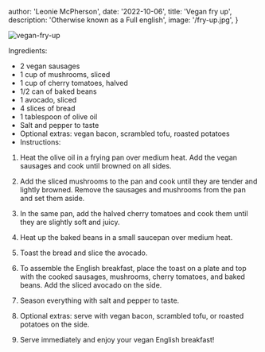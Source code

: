 
  author: 'Leonie McPherson',
  date: '2022-10-06',
  title: 'Vegan fry up',
  description: 'Otherwise known as a Full english',
  image: '/fry-up.jpg',
}


<Image className="rounded-xl w-full aspect-video object-cover max-w-2xl" width={500} height={500} src={meta.image} alt="vegan-fry-up" />

Ingredients:

- 2 vegan sausages
- 1 cup of mushrooms, sliced
- 1 cup of cherry tomatoes, halved
- 1/2 can of baked beans
- 1 avocado, sliced
- 4 slices of bread
- 1 tablespoon of olive oil
- Salt and pepper to taste
- Optional extras: vegan bacon, scrambled tofu, roasted potatoes
- Instructions:

1. Heat the olive oil in a frying pan over medium heat. Add the vegan sausages and cook until browned on all sides.

2. Add the sliced mushrooms to the pan and cook until they are tender and lightly browned. Remove the sausages and mushrooms from the pan and set them aside.

3. In the same pan, add the halved cherry tomatoes and cook them until they are slightly soft and juicy.

4. Heat up the baked beans in a small saucepan over medium heat.

5. Toast the bread and slice the avocado.

6. To assemble the English breakfast, place the toast on a plate and top with the cooked sausages, mushrooms, cherry tomatoes, and baked beans. Add the sliced avocado on the side.

7. Season everything with salt and pepper to taste.

8. Optional extras: serve with vegan bacon, scrambled tofu, or roasted potatoes on the side.

9. Serve immediately and enjoy your vegan English breakfast!
